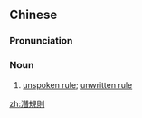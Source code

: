 {{also|潜规则}}
==Chinese==
{{zh-forms|s=潜规则|type=12}}

===Pronunciation===
{{zh-pron
|m=qiánguīzé
|cat=n
}}

===Noun===
{{zh-noun}}

# [[unspoken rule]]; [[unwritten rule]]

[[zh:潛規則]]